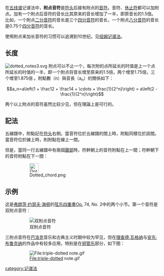{{unreferenced|time=2014-12-23T07:23:25+00:00}}
在[[五线谱|五线谱]]记谱法中，'''附点音符'''是[[符头|符头]]后接有附点的[[音符|音符]]。音符、[[休止符|休止符]]都可以加附点。加有一个附点后音符的音长比其原来的音长增加了一半，即原音长的1.5倍。比如，一个附点[[二分音符|二分音符]]的音长是三个[[四分音符|四分音符]]的音长，一个附点[[八分音符|八分音符]]的音长是0.75个[[四分音符|四分音符]]的音长。

使用附点来加长音符的习惯可以追溯到10世纪。见[[纽姆记谱法|纽姆记谱法]]。

== 长度 ==
[[File:dotted_notes3.svg|thumb]]
附点可以不止一个，每次附的点所延长的时值是上一个点所延长的时值的一半，即一个附点将音长增至原来的1.5倍，两个增至1.75倍，三个增至1.875倍 。附點數（n）與音長（a<sub>n</sub>）的關係如下：

:<math>a_n=a\left(1 + \frac12 + \frac14 + \cdots + \frac{1}{2^n}\right) = a\left(2 - \frac{1}{2^n}\right)</math>

两个以上附点的音符虽然比较少见，但在理論上是可行的。

== 記法 ==
五線譜中，附點記在[[符头|符头]]右側。當音符位於五線譜的間上時，附點同樣位於該間。當音符位於線上時，則附點在線上一間。

但是，當同一行五線譜中有兩個[[聲部|聲部]]時，符幹朝上的音符附點在上一間；符幹朝下的音符附點在下一間：

:[[File:Dotted_chord.png|30px]]

== 示例 ==
这是[[弗朗茨·约瑟夫·海顿|弗朗茨·约瑟夫·海顿]]的[[弦乐四重奏|弦乐四重奏]][[作品号|Op.]] 74, No. 2中的两个小节。第一个音符是双附点音符：

:[[File:Double-dotted_note.svg|双附点音符]]

三附点音符在[[巴洛克|巴洛克]]音乐和古典主义时期中较为罕见，但在[[理查德·瓦格纳|理查德·瓦格纳]]与[[安东·布鲁克纳|安东·布鲁克纳]]的作品中有较多应用，特别是在[[铜管乐|铜管乐]]部分，如下图：

:[[File:triple-dotted_note.gif|File:triple-dotted note.gif]]

{{Musical note values}}
{{musical notation}}
[[category:记谱法|category:记谱法]]